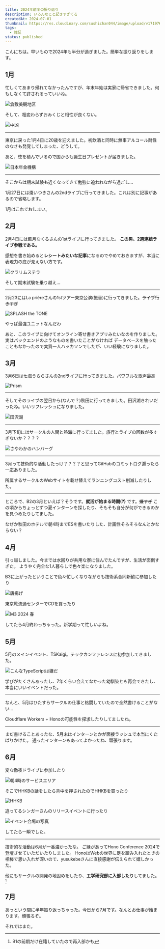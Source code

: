 ```yaml
---
title: 2024年前半の振り返り
description: いろんなこと起きすぎてる
createdAt: 2024-07-01
thumbnail: https://res.cloudinary.com/sushichan044/image/upload/v1719761915/recap-2024-first-half/3327C589-2E59-4640-89D2-1871DC4B798F_1_102_o_cqk9ta.jpg
tags:
  - 雑記
status: published
---
```


こんにちは。早いもので2024年も半分が過ぎました。簡単な振り返りをします。



## 1月

忙しくてあまり帰れてなかったんですが、年末年始は実家に帰省できました。何もしなくて許されるっていいね。

![倉敷美観地区](https://res.cloudinary.com/sushichan044/image/upload/v1719759812/recap-2024-first-half/269348D7-02BC-412E-9159-0ABCC0DE9B94_1_105_c_dfhsxc.jpg "美観地区 in 岡山県倉敷市")

そして、相変わらずおみくじと相性が良くない。

![中凶](https://res.cloudinary.com/sushichan044/image/upload/v1719759908/recap-2024-first-half/A441842D-B9D8-4D2A-9250-EA43E283FF74_uymmqf.jpg)

---

東京に戻った1月4日に20歳を迎えました。初飲酒と同時に無事アルコール耐性のなさも発覚してしまった、どうして。

あと、徳を積んでいるので国からも誕生日プレゼントが届きました。

![日本年金機構](https://res.cloudinary.com/sushichan044/image/upload/v1719759989/recap-2024-first-half/A4274837-E825-4485-AE68-4F3DB0D2FB5D_i02wmi.jpg)

---

そこからは期末試験も近くなってきて勉強に追われながら過ごし...

1月27日には棗いつきさんの2ndライブに行ってきました。これは別に記事があるので省略します。

<UrlCard url="/blog/post/live/parallel-shot" />

1月はこれでおしまい。

## 2月

2月4日には藍月なくるさんの1stライブに行ってきました。 **この男、2週連続ライブ参戦である。**

感想を書き始めると**レシートみたいな記事**になるのでやめておきますが、本当に表現力の底が見えない方です。

![クラリムステラ](https://res.cloudinary.com/sushichan044/image/upload/v1719760313/recap-2024-first-half/05DA35E4-A2BA-4966-B7BE-687289BA001C_1_105_c_q1wtuh.jpg)

そして期末試験を乗り越え...

---

2月23にはLa prièreさんの1stツアー東京公演(振替)に行ってきました。~~ライブ行きすぎ~~


![SPLASH the TONE](https://res.cloudinary.com/sushichan044/image/upload/v1719760484/recap-2024-first-half/2851A8A9-2B3B-4DB5-A8E4-43A4CA1FF982_1_105_c_lluzkq.jpg)

<span className="text-2xl font-bold">やっぱ最強ユニットなんだわ</span>

<UrlCard url="/blog/post/live/splash-the-tone/tokyo" />

あと、このライブに向けてオンライン寄せ書きアプリみたいなのを作りました。実はバックエンドのようなものを書いたことがなければ
データべースを触ったこともなかったので実質一人ハッカソンでしたが、いい経験になりました。

## 3月

3月6日は七海うららさんの2ndライブに行ってきました。パワフルな歌声最高

![Prism](https://res.cloudinary.com/sushichan044/image/upload/v1719760787/recap-2024-first-half/A2493E11-A1EC-4F0B-8EF4-C4BB3B30C105_1_105_c_u3qqun.jpg "ライブ行き過ぎ、お金が貯まらない原因")

---

そしてそのライブの翌日から(なんで？)秋田に行ってきました。田沢湖きれいだったね。いいリフレッシュになりました。

![田沢湖](https://res.cloudinary.com/sushichan044/image/upload/v1719760942/recap-2024-first-half/22EB6CB2-1E4B-4A14-A483-63A5EAF3BE02_4_5005_c_jwdhjk.jpg)

---

3月下旬にはサークルの人間と熱海に行ってました。旅行とライブの回数が多すぎないか？？？？

![さやわかのハンバーグ](https://res.cloudinary.com/sushichan044/image/upload/v1719761197/recap-2024-first-half/A26AFB3F-14EE-4535-A2F9-5FCB54ED9B29_1_105_c_ib1nr3.jpg "人生初のさわやか")

---

3月って技術的な活動したっけ？？？？と思ってGitHubのコミットログ遡ったら一応ありました。

所属するサークルのWebサイトを載せ替えてランニングコスト削減したりした。

<UrlCard url="https://mikuec.com" />

---

ところで、B2の3月といえば？そうです。**就活が始まる時期(?)** です。~~嫌すぎ~~
この頃からちょっとずつ夏インターンを探したり、そもそも自分が何ができるのかを見つめたりしてました。

<Spoiler>なぜか秋田のホテルで朝4時までESを書いたりした、計画性そろそろなんとかならない？</Spoiler>

## 4月

引っ越しました。今までは水回りが共用な寮に住んでたんですが、生活が面倒すぎた。
ようやく完全な1人暮らしで色々楽になりました。

B3に上がったということで色々忙しくなりながらも技術系合同新歓に参加したり

![唐揚げ](https://res.cloudinary.com/sushichan044/image/upload/v1719761503/recap-2024-first-half/F41376F6-3744-4B07-8D38-9B06E7A562AE_1_201_a_iyqm1t.jpg "技術系合同新歓と関係ない唐揚げ")

東京靴流通センターでCDを買ったり

![M3 2024 春](https://res.cloudinary.com/sushichan044/image/upload/v1719761571/recap-2024-first-half/1E51031D-1430-4DFE-9298-3AEA17B12206_1_201_a_cwdyu2.heic)

してたら4月終わっちゃった。新学期って忙しいよね。

## 5月

5月のメインイベント、TSKaigi。テックカンファレンスに初参加してきました。

![こんなTypeScriptは嫌だ](https://res.cloudinary.com/sushichan044/image/upload/v1719761673/recap-2024-first-half/5FD19486-F09F-4492-AB37-8A741330E512_1_105_c_k7tnbz.jpg)

学びがたくさんあったし、7年くらい会えてなかった幼馴染とも再会できたし、本当にいいイベントだった。

---

なんと、5月はひたすらサークルの仕事と格闘していたので全然書けることがない...

Cloudflare Workers + Honoの可能性を探求したりしてましたね。

<UrlCard url="https://github.com/sushichan044/burntodo" />

---

まだ書けることあったな、5月末はインターンとかが面接ラッシュで本当にくたばりかけた。
通ったインターンもあってよかったね、頑張ります。

## 6月

変な徹夜ドライブに参加したり

![朝4時のサービスエリア](https://res.cloudinary.com/sushichan044/image/upload/v1719761915/recap-2024-first-half/3327C589-2E59-4640-89D2-1871DC4B798F_1_102_o_cqk9ta.jpg "朝の4時よ！これから走りに出るんでしょ？")

そこでHHKBの話をしたら背中を押されたのでHHKBを買ったり

![HHKB](https://res.cloudinary.com/sushichan044/image/upload/v1719762012/recap-2024-first-half/F3FCB9B0-9D7D-4D66-81EF-1F8AF312A3FD_1_105_c_bvouko.jpg "パームレストがデカすぎる")

追ってるシンガーさんのリリースイベントに行ったり

![イベント会場の写真](https://res.cloudinary.com/sushichan044/image/upload/v1719762111/recap-2024-first-half/2CC7F70B-3012-4C62-8DC6-7DD3EE68F7C0_1_105_c_rrwfrs.jpg)

してたら一瞬でした。

---

技術的な活動は6月が一番濃かったな。 ご縁があってHono Conference 2024で登壇させていただいたりしました。
HonoはWebの世界に足を踏み入れたときの相棒で思い入れが深いので、yusukebeさんに直接感謝が伝えられて嬉しかった。

<UrlCard url="https://www.docswell.com/s/sushi-chaaaan/5RXLG3-2024-06-22-honoconf" />

他にもサークルの開発の地固めをしたり、**工学研究部に入部したり**してました。[^1]

  [^1]: B1の前期だけ在籍していたので再入部かも


## 7月

あっという間に半年振り返っちゃった。今日から7月です。なんとお仕事が始まります。頑張るぞ。

それではまた。
